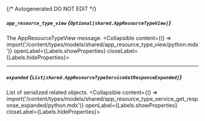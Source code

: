 {/* Autogenerated DO NOT EDIT  */}

##### `app_resource_type_view` *{`Optional[shared.AppResourceTypeView]`}*
The AppResourceTypeView message.
<Collapsible content={() => import('/content/types/models/shared/app_resource_type_view/python.mdx')} openLabel={Labels.showProperties} closeLabel={Labels.hideProperties}>
</Collapsible>

---
##### `expanded` *{`List[shared.AppResourceTypeServiceGetResponseExpanded]`}*
List of serialized related objects.
<Collapsible content={() => import('/content/types/models/shared/app_resource_type_service_get_response_expanded/python.mdx')} openLabel={Labels.showProperties} closeLabel={Labels.hideProperties}>
</Collapsible>



